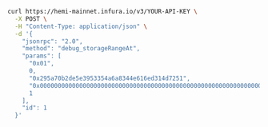 
<Tabs>
<TabItem value="curl" label="curl">

```bash
curl https://hemi-mainnet.infura.io/v3/YOUR-API-KEY \
  -X POST \
  -H "Content-Type: application/json" \
  -d '{
    "jsonrpc": "2.0",
    "method": "debug_storageRangeAt",
    "params": [
      "0x01",
      0,
      "0x295a70b2de5e3953354a6a8344e616ed314d7251",
      "0x0000000000000000000000000000000000000000000000000000000000000000",
      1
    ],
    "id": 1
  }'
```

</TabItem>
</Tabs>